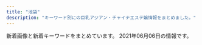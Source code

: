 ```yaml
---
title: "池袋"
description: "キーワード別にの巨乳アジアン・チャイナエステ嬢情報をまとめました。"
---
```


新着画像と新着キーワードをまとめています。
2021年06月06日の情報です。

<DmmAffiliateIns />
<KeywordTable
  shops={
    [
    {
        "url": "http://awakoku.net/",
        "keywords": {
            "84": 3,
            "83": 4,
            "88": 2,
            "85": 2,
            "F": 1,
            "87": 3,
            "E": 2,
            "86": 1,
            "C": 23,
            "D": 1
        },
        "name": "\u30a2\u30ef\u56fd\u515a",
        "img_links": [
            "http://awakoku.net/girls/aya1.jpg",
            "http://awakoku.net/girls/saki1.jpg",
            "http://awakoku.net/topics/img/7-1.jpg",
            "http://awakoku.net/girls/miyuki1.jpg",
            "http://awakoku.net/girls/nagisa2.jpg",
            "http://awakoku.net/image/pickup.jpg",
            "http://awakoku.net/girls/sakura1.jpg",
            "http://awakoku.net/girls/misaki2.jpg",
            "http://awakoku.net/girls/nana11.jpg",
            "http://awakoku.net/girls/noimage.jpg",
            "http://awakoku.net/girls/misaki1.jpg",
            "http://awakoku.net/girls/nana22.jpg",
            "http://awakoku.net/girls/hana2.jpg",
            "http://awakoku.net/girls/kana1.jpg",
            "http://awakoku.net/girls/yuri2.jpg",
            "http://awakoku.net/girls/hana1.jpg",
            "http://awakoku.net/girls/yuri1.jpg",
            "http://awakoku.net/girls/nagisa1.jpg",
            "http://awakoku.net/girls/ami1.jpg",
            "http://awakoku.net/girls/kana2.jpg",
            "http://awakoku.net/girls/mina2.jpg",
            "http://awakoku.net/girls/miyuki2.jpg",
            "http://manpuku-web2.sakura.ne.jp/awakoku/image/header.jpg",
            "http://awakoku.net/girls/mina1.jpg",
            "http://awakoku.net/girls/yumi.jpg"
        ],
        "station": "JR\u6c60\u888b\u99c5\u897f\u53e3"
    },
    {
        "url": "http://mangetsudou.tyo.cm/",
        "name": "\u6e80\u6708\u5802",
        "station": "JR\u6c60\u888b\u99c5\u897f\u53e3",
        "keywords": {},
        "img_links": []
    },
    {
        "station": "JR\u6c60\u888b\u99c5\u6771\u53e3",
        "name": "\u6c34\u6728\u82b1",
        "url": "http://hanamizuki.jpn.cm/",
        "keywords": {
            "90": 1,
            "95": 1,
            "E": 1,
            "88": 1,
            "H": 2
        },
        "img_links": [
            "http://hanamizuki.jpn.cm/images/top.png",
            "http://hanamizuki.jpn.cm/images/room2.jpg",
            "http://hanamizuki.jpn.cm/images/mobile.png",
            "http://hanamizuki.jpn.cm/images/s_news.png",
            "http://hanamizuki.jpn.cm/images/s_staff.png",
            "http://hanamizuki.jpn.cm/images/room4.jpg",
            "http://hanamizuki.jpn.cm/photos/sites/43/2017/11/2017110204162215.jpg",
            "http://hanamizuki.jpn.cm/photos/sites/43/2019/12/2019122511054726.jpg",
            "http://hanamizuki.jpn.cm/images/nbj2.jpg",
            "http://hanamizuki.jpn.cm/photos/sites/43/2017/11/2017110204161468.jpg",
            "http://hanamizuki.jpn.cm/images/room1.jpg",
            "http://hanamizuki.jpn.cm/photos/sites/43/2021/02/2021020211590282.jpg",
            "http://hanamizuki.jpn.cm/images/room3.jpg",
            "http://hanamizuki.jpn.cm/photos/sites/43/2019/12/2019122511054178.jpg",
            "http://hanamizuki.jpn.cm/images/s_link.png"
        ]
    },
    {
        "url": "http://www.coco-8.jp/",
        "img_links": [
            "http://www.coco-8.jp/_src/36742655/down.png",
            "http://www.coco-8.jp/_src/36741640/1.jpg",
            "http://www.coco-8.jp/_src/36746704/g5.png",
            "http://www.coco-8.jp/_src/49632559/wechatimg336_20201102105038881.jpg",
            "http://www.coco-8.jp/_src/36746639/lineline.png",
            "http://www.coco-8.jp/_src/36746397/mei1.jpg",
            "http://www.coco-8.jp/_src/36741671/2.jpg",
            "http://www.coco-8.jp/_src/36813493/cam2.jpg",
            "http://www.coco-8.jp/_src/36746692/g3.jpg",
            "http://www.coco-8.jp/_src/36742460/3.jpg",
            "http://www.coco-8.jp/_src/36741637/3.jpg",
            "http://www.coco-8.jp/_src/49977665/wechatimg437_20201113100952153.jpg",
            "http://www.coco-8.jp/_src/36746635/iwa1.jpg",
            "http://www.coco-8.jp/_src/36746636/iwa1.jpg",
            "http://www.coco-8.jp/_src/36741674/5.jpg",
            "http://www.coco-8.jp/_src/36745880/pic2.jpg",
            "http://www.coco-8.jp/_src/36746732/road2.png",
            "http://www.coco-8.jp/_src/36741678/down.png",
            "http://www.coco-8.jp/_src/36741673/3.jpg",
            "http://www.coco-8.jp/_src/36741670/1.jpg",
            "http://www.coco-8.jp/_src/36746702/g6.jpg",
            "http://www.coco-8.jp/_src/36746714/b.png",
            "http://www.coco-8.jp/_src/36746641/risa.jpg",
            "http://www.coco-8.jp/_src/54960364/wechatimg955.jpg",
            "http://www.coco-8.jp/_src/36746642/risa.jpg",
            "http://www.coco-8.jp/_src/36741639/2.jpg",
            "http://www.coco-8.jp/_src/36742461/4.jpg",
            "http://www.coco-8.jp/_src/36746320/sayuri.jpg",
            "http://www.coco-8.jp/_src/55662797/img20210426142633666355.png",
            "http://www.coco-8.jp/_src/49977773/wechatimg437_20201113100952153.jpg",
            "http://www.coco-8.jp/_src/54960394/lineline.png",
            "http://www.coco-8.jp/_src/36746331/lineline.png",
            "http://www.coco-8.jp/_src/36746633/lineline.png",
            "http://www.coco-8.jp/_src/49977786/wechatimg336_20201102105038881.jpg",
            "http://www.coco-8.jp/_src/36820892/cam3.png",
            "http://www.coco-8.jp/_src/36742458/1.jpg",
            "http://www.coco-8.jp/_src/36746644/lineline.png",
            "http://www.coco-8.jp/_src/36813492/cam2.jpg",
            "http://www.coco-8.jp/_src/36743040/s5.jpg",
            "http://www.coco-8.jp/_src/36742630/b.png",
            "http://www.coco-8.jp/_src/36741638/4.jpg",
            "http://www.coco-8.jp/_src/36746345/maya.jpg",
            "http://www.coco-8.jp/_src/36741672/4.jpg",
            "http://www.coco-8.jp/_src/36742462/5.jpg",
            "http://www.coco-8.jp/_src/49977789/lineline.png",
            "http://www.coco-8.jp/_src/36746682/g.jpg",
            "http://www.coco-8.jp/_src/37791774/wechatimg437_20201113100952153.jpg",
            "http://www.coco-8.jp/_src/36742644/sayuri.jpg",
            "http://www.coco-8.jp/_src/36742459/2.jpg",
            "http://www.coco-8.jp/_src/37791754/smartselect_20191212-140919_wechat.jpg",
            "http://www.coco-8.jp/_src/36820891/cam3.png",
            "http://www.coco-8.jp/_src/36742714/s2.jpg",
            "http://www.coco-8.jp/_src/36746380/aki.jpg",
            "http://www.coco-8.jp/_src/49632727/wechatimg336_20201102105038881.jpg",
            "http://www.coco-8.jp/_src/36741636/5.jpg",
            "http://www.coco-8.jp/_src/36745876/pic1.jpg",
            "http://www.coco-8.jp/_src/36742642/b.png",
            "http://www.coco-8.jp/_src/36746398/mei1.jpg",
            "http://www.coco-8.jp/_src/36742780/s3.jpg",
            "http://www.coco-8.jp/_src/36746346/maya.jpg",
            "http://www.coco-8.jp/_src/37791773/wechatimg437_20201113100952153.jpg",
            "http://www.coco-8.jp/_src/36742658/s1.jpg",
            "http://www.coco-8.jp/_src/36742636/b.png",
            "http://www.coco-8.jp/_src/36746395/lineline.png",
            "http://www.coco-8.jp/_src/36712010/sayuri.jpg",
            "http://www.coco-8.jp/_src/36742640/b.png",
            "http://www.coco-8.jp/_src/49977785/wechatimg336_20201102105038881.jpg",
            "http://www.coco-8.jp/_src/37791789/lineline.png",
            "http://www.coco-8.jp/_src/36746379/aki.jpg",
            "http://www.coco-8.jp/_src/54960396/wechatimg955.jpg",
            "http://www.coco-8.jp/_src/54960397/wechatimg955.jpg",
            "http://www.coco-8.jp/_src/36742638/b.png",
            "http://www.coco-8.jp/_src/54960393/wechatimg955.jpg",
            "http://www.coco-8.jp/_src/36742791/s4.jpg",
            "http://www.coco-8.jp/_src/36746688/g2.jpg",
            "http://www.coco-8.jp/_src/36746351/lineline.png"
        ],
        "keywords": {
            "86": 2,
            "88": 1,
            "90": 1
        },
        "station": "JR\u6c60\u888b\u99c5\u897f\u53e3",
        "name": "CoCo8 \u30b3\u30b3\u30a8\u30a4\u30c8"
    },
    {
        "name": "\u73ca\u745a\u6d77\u5cb8",
        "img_links": [
            "http://www.ccgirl.work/staff/koko1.jpg",
            "http://ccgirl.work/staff/riri1.jpg",
            "http://www.ccgirl.work/img/icon/new.jpg",
            "http://ccgirl.work/staff/aya2.jpg",
            "http://ccgirl.work/img/s/s_qa.png",
            "http://ccgirl.work/staff/koko2.jpg",
            "http://ccgirl.work/staff/ai1.jpg",
            "http://ccgirl.work/img/icon/new.jpg",
            "http://www.ccgirl.work/staff/ai3.jpg",
            "http://www.ccgirl.work/img/contentsbottom.png",
            "http://ccgirl.work/staff/aya3.jpg",
            "http://www.ccgirl.work/staff/aya1.jpg",
            "http://ccgirl.work/staff/kayuri2.jpg",
            "http://ccgirl.work/staff/ai3.jpg",
            "http://ccgirl.work/staff/kayuri3.jpg",
            "http://www.ccgirl.work/img/s/s_qa.png",
            "http://ccgirl.work/staff/ai2.jpg",
            "http://ccgirl.work/staff/kayuri1.jpg",
            "http://www.ccgirl.work/staff/ai1.jpg",
            "http://www.ccgirl.work/staff/koko2.jpg",
            "http://ccgirl.work/img/bana03.jpg",
            "http://www.ccgirl.work/staff/ai2.jpg",
            "http://ccgirl.work/img/contentsbottom.png",
            "http://www.ccgirl.work/staff/kayuri1.jpg",
            "http://ccgirl.work/img/bana02.jpg",
            "http://ccgirl.work/img/interior.jpg",
            "http://ccgirl.work/staff/riri2.jpg",
            "http://ccgirl.work/staff/koko1.jpg",
            "http://ccgirl.work/staff/aya1.jpg",
            "http://www.ccgirl.work/staff/hana1.jpg",
            "http://www.ccgirl.work/img/bana02.jpg",
            "http://www.ccgirl.work/img/bana03.jpg",
            "http://www.ccgirl.work/staff/riri1.jpg",
            "http://ccgirl.work/staff/hana1.jpg"
        ],
        "station": "JR\u6c60\u888b\u99c5\u6771\u53e3",
        "url": "http://ccgirl.work/",
        "keywords": {
            "C": 63,
            "86": 30,
            "84": 48,
            "D": 26,
            "85": 15
        }
    },
    {
        "keywords": {
            "88": 2,
            "C": 10,
            "87": 8,
            "84": 1,
            "D": 7,
            "86": 7
        },
        "station": "JR\u6c60\u888b\u99c5\u6771\u53e3",
        "name": "\u6e80\u8db3\u5802",
        "url": "http://es-manzokudou.com/",
        "img_links": [
            "http://es-manzokudou.com/images/info_02.png",
            "http://es-manzokudou.com/uploads/c7f77c3ead6ef13dab668a39ed78609c.jpg",
            "http://es-manzokudou.com/uploads/848e0db3804d1d3c823537204d67f5aa.jpg",
            "http://es-manzokudou.com/images/info_04.png",
            "http://es-manzokudou.com/uploads/6eeb47bf176bb33d310cc4b85e6877cd.jpg",
            "http://es-manzokudou.com/uploads/275d5f397baa63db8424c86d5d6237cf.jpg",
            "http://es-manzokudou.com/images/index_24.jpg",
            "http://es-manzokudou.com/uploads/9f77b9b12f9cf11fcb013974ba368064.jpg",
            "http://es-manzokudou.com/images/index_29.jpg",
            "http://es-manzokudou.com/uploads/7284e4ffc051cbb8c074a8c30390ce68.jpg",
            "http://es-manzokudou.com/images/info_09.png",
            "http://es-manzokudou.com/images/index_06.jpg",
            "http://es-manzokudou.com/images/index_02.jpg",
            "http://es-manzokudou.com/images/index_28.jpg",
            "http://es-manzokudou.com/uploads/209ba11412c2c128b5dfbdb8cfef6faa.jpg",
            "http://es-manzokudou.com/uploads/13ab049cc45dea80b43d33b6b7108f00.jpg",
            "http://es-manzokudou.com/uploads/36735dc9d436a790f344c57635a3a44f.jpg",
            "http://es-manzokudou.com/uploads/da9811a4171f2ec42d7c9a8567e79d8c.jpg",
            "http://es-manzokudou.com/uploads/b3126b220ec550d17cf3d4ceaa0d5f91.jpg",
            "http://es-manzokudou.com/uploads/200f500725d3f15233d981ad9b5e6b9a.jpg",
            "http://es-manzokudou.com/uploads/0d826c16062de1388c242e2f77eb7cd6.jpg",
            "http://es-manzokudou.com/uploads/7b043aa15c9a9920550a2b92ec6be546.jpg",
            "http://es-manzokudou.com/uploads/0b1795e88117182a477ab05f88143541.jpg",
            "http://es-manzokudou.com/uploads/1e5aff376576a255098bc7597386a028.jpg",
            "http://es-manzokudou.com/images/index_23.jpg",
            "http://es-manzokudou.com/uploads/88aa8f906b0332cb40ad4429c8e7b758.jpg",
            "http://es-manzokudou.com/uploads/59a8a61377564fb64b48427e84e4243f.jpg",
            "http://es-manzokudou.com/uploads/d71f74498ca17396d022ba9a4df966f3.jpg",
            "http://es-manzokudou.com/images/girls_09.jpg",
            "http://es-manzokudou.com/uploads/4638ddb6f986a671b148647ba616100a.jpg",
            "http://es-manzokudou.com/images/index_01.jpg",
            "http://es-manzokudou.com/images/index_17.jpg",
            "http://es-manzokudou.com/images/link_09.jpg",
            "http://es-manzokudou.com/images/service_09.jpg",
            "http://es-manzokudou.com/images/info_01.png",
            "http://es-manzokudou.com/images/index_08.jpg",
            "http://es-manzokudou.com/uploads/8a1fb58d0b110680c2356994ca8efb25.jpg",
            "http://es-manzokudou.com/images/index_07.jpg",
            "http://es-manzokudou.com/uploads/b7f36d45469210b381ecb79a0e05a347.jpg",
            "http://es-manzokudou.com/uploads/c92c85411d427aeda4e82379f413bfc5.jpg",
            "http://es-manzokudou.com/uploads/ce9c20b274548d8d7fc88ffba3feb6b8.jpg",
            "http://es-manzokudou.com/images/service_10.jpg",
            "http://es-manzokudou.com/images/info_07.png",
            "http://es-manzokudou.com/images/index_05.jpg",
            "http://es-manzokudou.com/uploads/d0fdd8f6b16eaf7d5013c7d285fed2e3.jpg",
            "http://es-manzokudou.com/images/index_19.jpg",
            "http://es-manzokudou.com/uploads/efbc511fca65f9baeae51ee52426cc0e.jpg",
            "http://es-manzokudou.com/images/info_05.png",
            "http://es-manzokudou.com/images/interior_09.jpg",
            "http://es-manzokudou.com/images/index_03.jpg",
            "http://es-manzokudou.com/uploads/d89fe15ae91cbe6757df76651ba2bafb.jpg",
            "http://es-manzokudou.com/images/index_22.jpg",
            "http://es-manzokudou.com/uploads/de54f16df04e0df8ae07ab990b8c9fd2.jpg",
            "http://es-manzokudou.com/uploads/4a9bc6863322924a09070162269c7415.jpg",
            "http://es-manzokudou.com/images/index_31.jpg",
            "http://es-manzokudou.com/uploads/dedff2c11ab7aaa841a9cf2747a8406c.jpg",
            "http://es-manzokudou.com/images/index_09.jpg",
            "http://es-manzokudou.com/uploads/356177edff3d3b7efc4a77022debc8aa.jpg",
            "http://es-manzokudou.com/uploads/e29aa67ee54566513e4e34114bfdc7b9.jpg",
            "http://es-manzokudou.com/uploads/33e3f16ac4ad0cce4991bcbf73f4ed57.jpg",
            "http://es-manzokudou.com/images/index_15.jpg",
            "http://es-manzokudou.com/images/index_13.jpg",
            "http://es-manzokudou.com/images/index_30.jpg",
            "http://es-manzokudou.com/uploads/6d01aeb80d9d599f91829439c8d1cce9.jpg",
            "http://es-manzokudou.com/images/index_21.jpg",
            "http://es-manzokudou.com/images/index_16.jpg",
            "http://es-manzokudou.com/images/index_04.jpg",
            "http://es-manzokudou.com/uploads/62c2e989f1be95fc8e01be85b464d514.jpg",
            "http://es-manzokudou.com/uploads/8ec0af3b4889c07ab76ccbed51b2b813.jpg",
            "http://es-manzokudou.com/images/index_11.jpg",
            "http://es-manzokudou.com/images/index_27.jpg",
            "http://es-manzokudou.com/uploads/0796672f7c59948334658998a3c55cdb.jpg",
            "http://es-manzokudou.com/images/index_14.jpg",
            "http://es-manzokudou.com/uploads/40fc21d31595f51aaf89793b1f68617b.jpg",
            "http://es-manzokudou.com/images/girls_11.jpg",
            "http://es-manzokudou.com/uploads/e0558d7d118d3983ed620237423a6a17.jpg",
            "http://es-manzokudou.com/uploads/801bf12e5eb5d7775a0d06c4314059a8.jpg",
            "http://es-manzokudou.com/images/interior_10.jpg",
            "http://www.cmfm2.jp/images/over_thumb_l.png",
            "http://es-manzokudou.com/uploads/f66d763bd48ac5f51969e4311ac7af5c.jpg"
        ]
    },
    {
        "station": "JR\u6c60\u888b\u99c5\u897f\u53e3",
        "name": "\u5fc3\u30d1\u30e9\u30c0\u30a4\u30b9",
        "url": "http://new-paradise.net/",
        "img_links": [
            "http://new-paradise.net/images/misaki02.jpg",
            "http://new-paradise.net/images/a5.jpg",
            "http://new-paradise.net/images/mobile.png",
            "http://new-paradise.net/images/kanna02.jpg",
            "http://new-paradise.net/images/kiki02.jpg",
            "http://new-paradise.net/images/zi_staff.png",
            "http://new-paradise.net/images/a1.jpg",
            "http://new-paradise.net/images/misaki01.jpg",
            "http://new-paradise.net/images/a6.jpg",
            "http://new-paradise.net/images/kiki.jpg",
            "http://new-paradise.net/images/flash1.jpg",
            "http://new-paradise.net/images/a7.jpg",
            "http://new-paradise.net/images/g0.jpg",
            "http://new-paradise.net/images/r3.jpg",
            "http://new-paradise.net/images/honoka.jpg",
            "http://new-paradise.net/images/noa.jpg",
            "http://new-paradise.net/images/a2.jpg",
            "http://new-paradise.net/images/a4.jpg",
            "http://new-paradise.net/images/itigo.jpg",
            "http://new-paradise.net/images/a3.jpg",
            "http://new-paradise.net/images/up.png",
            "http://new-paradise.net/images/info.jpg",
            "http://new-paradise.net/images/down.png"
        ],
        "keywords": {}
    },
    {
        "keywords": {
            "86": 22,
            "88": 3,
            "E": 6,
            "C": 20,
            "D": 12,
            "87": 6
        },
        "name": "\u3086\u3089\u308a",
        "station": "JR\u6c60\u888b\u99c5\u897f\u53e3(\u5317)",
        "img_links": [
            "http://www.yurari-massage.work/img/mobile.png",
            "http://www.yurari-massage.work/img/m10.jpg",
            "http://www.yurari-massage.work/img/st27.jpg",
            "http://www.yurari-massage.work/img/m1.jpg",
            "http://www.yurari-massage.work/img/st027.jpg",
            "http://www.yurari-massage.work/img/st021.jpg",
            "http://www.yurari-massage.work/img/m20.jpg",
            "http://www.yurari-massage.work/img/sta21.jpg",
            "http://www.yurari-massage.work/img/m6.jpg",
            "http://www.yurari-massage.work/img/m50.jpg",
            "http://www.yurari-massage.work/img/sta30.jpg",
            "http://www.yurari-massage.work/img/st026.jpg",
            "http://www.yurari-massage.work/img/st29.jpg",
            "http://www.yurari-massage.work/img/st022.jpg",
            "http://www.yurari-massage.work/img/sta32.jpg",
            "http://www.yurari-massage.work/img/m30.jpg",
            "http://www.yurari-massage.work/img/m5.jpg",
            "http://www.yurari-massage.work/img/head.jpg",
            "http://www.yurari-massage.work/img/sta27.jpg",
            "http://www.yurari-massage.work/img/st031.jpg",
            "http://www.yurari-massage.work/img/st30.jpg",
            "http://www.yurari-massage.work/img/sta25.jpg",
            "http://www.yurari-massage.work/img/st26.jpg",
            "http://www.yurari-massage.work/img/st22.jpg",
            "http://www.yurari-massage.work/img/botton3.jpg",
            "http://www.yurari-massage.work/img/st032.jpg",
            "http://www.yurari-massage.work/img/m3.jpg",
            "http://www.yurari-massage.work/img/sta22.jpg",
            "http://www.yurari-massage.work/img/sta29.jpg",
            "http://www.yurari-massage.work/img/m4.jpg",
            "http://www.yurari-massage.work/img/m60.jpg",
            "http://www.yurari-massage.work/img/m40.jpg",
            "http://www.yurari-massage.work/img/st21.jpg",
            "http://www.yurari-massage.work/img/st7.jpg",
            "http://www.yurari-massage.work/img/st32.jpg",
            "http://www.yurari-massage.work/img/st25.jpg",
            "http://www.yurari-massage.work/img/st030.jpg",
            "http://www.yurari-massage.work/img/campian.jpg",
            "http://www.yurari-massage.work/img/st4.jpg",
            "http://www.yurari-massage.work/img/sta7.jpg",
            "http://www.yurari-massage.work/img/sta26.jpg",
            "http://www.yurari-massage.work/img/st07.jpg",
            "http://www.yurari-massage.work/img/st31.jpg",
            "http://www.yurari-massage.work/img/m2.jpg",
            "http://www.yurari-massage.work/img/credit.jpg",
            "http://www.yurari-massage.work/img/sta31.jpg"
        ],
        "url": "http://www.yurari-massage.work/"
    },
    {
        "img_links": [
            "https://www.relax-es.net/w160-p400/img/uploadfile/imgpc01601603008.jpg",
            "https://www.relax-es.net/img/shop.jpg",
            "https://www.relax-es.net/w200-p300/img/uploadfile/imgpc01601942142.jpg",
            "https://www.relax-es.net/w90-p90/img/uploadfile/imgpc01608535783.jpg",
            "https://www.relax-es.net/img/uploadfile/imgpc01601602188.jpg",
            "https://www.relax-es.net/img/uploadfile/imgpc01601602761.jpg",
            "https://www.relax-es.net/w300-p200/img/uploadfile/imgpc01601942105.jpg",
            "https://www.relax-es.net/img/uploadfile/imgpc01608535783.jpg",
            "https://www.relax-es.net/img/uploadfile/imgpc01608535915.jpg",
            "https://www.relax-es.net/w200-p300/img/uploadfile/imgpc01608535716.jpg",
            "https://www.relax-es.net/w90-p90/img/uploadfile/imgpc01601603008.jpg",
            "https://www.relax-es.net/img/uploadfile/imgpc01608535826.jpg",
            "https://www.relax-es.net/w90-p90/img/uploadfile/imgpc01608535826.jpg",
            "https://www.relax-es.net/img/bana05.jpg",
            "https://www.relax-es.net/w160-p400/img/uploadfile/imgpc01601601781.jpg",
            "https://www.relax-es.net/img/num2.png",
            "https://www.relax-es.net/w160-p400/img/uploadfile/imgpc01608535716.jpg",
            "https://www.relax-es.net/w160-p400/img/uploadfile/imgpc01601602676.jpg",
            "https://www.relax-es.net/img/uploadfile/imgpc01601602676.jpg",
            "https://www.relax-es.net/w200-p300/img/uploadfile/imgpc01601602188.jpg",
            "https://www.relax-es.net/img/uploadfile/imgpc01601602970.jpg",
            "https://www.relax-es.net/img/bana01.jpg",
            "https://www.relax-es.net/w200-p300/img/uploadfile/imgpc01601602890.jpg",
            "https://www.relax-es.net/w160-p400/img/uploadfile/imgpc01601602890.jpg",
            "https://www.relax-es.net/w160-p400/img/uploadfile/imgpc01601942165.jpg",
            "https://www.relax-es.net/w90-p90/img/uploadfile/imgpc01608535716.jpg",
            "https://www.relax-es.net/img/uploadfile/imgpc01601602403.jpg",
            "https://www.relax-es.net/w200-p300/img/uploadfile/imgpc01601942105.jpg",
            "https://www.relax-es.net/img/kantan.jpg",
            "https://www.relax-es.net/w160-p400/img/uploadfile/imgpc01608535915.jpg",
            "https://www.relax-es.net/img/uploadfile/imgpc01601602016.jpg",
            "https://www.relax-es.net/img/uploadfile/imgpc01601603008.jpg",
            "https://www.relax-es.net/w160-p400/img/uploadfile/imgpc01601942105.jpg",
            "https://www.relax-es.net/w160-p400/img/uploadfile/imgpc01601602016.jpg",
            "https://www.relax-es.net/img/uploadfile/imgpc01601942142.jpg",
            "https://www.relax-es.net/img/uploadfile/imgpc01601942165.jpg",
            "https://www.relax-es.net/w160-p400/img/uploadfile/imgpc01601602761.jpg",
            "https://www.relax-es.net/img/bana07.jpg",
            "https://www.relax-es.net/img/icon/new.png",
            "https://www.relax-es.net/img/uploadfile/imgpc01608535716.jpg",
            "https://www.relax-es.net/img/bana10.jpg",
            "https://www.relax-es.net/img/uploadfile/imgpc01601602890.jpg",
            "https://www.relax-es.net/img/bana04.jpg",
            "https://www.relax-es.net/img/uploadfile/imgpc01601601781.jpg",
            "https://www.relax-es.net/img/area.jpg",
            "https://www.relax-es.net/w160-p400/img/uploadfile/imgpc01608535783.jpg",
            "https://www.relax-es.net/img/num5.png",
            "https://www.relax-es.net/img/uploadfile/imgpc01601942105.jpg",
            "https://www.relax-es.net/img/num3.png",
            "https://www.relax-es.net/img/uploadfile/imgpc01601602326.jpg",
            "https://www.relax-es.net/img/uploadfile/imgpc01601942092.jpg",
            "https://www.relax-es.net/img/uploadfile/1601603998.png",
            "https://www.relax-es.net/img/uploadfile/imgpc01601602269.jpg",
            "https://www.relax-es.net/img/companioncoment.png",
            "https://www.relax-es.net/img/uploadfile/img_1601600707.jpg",
            "https://www.relax-es.net/img/uploadfile/imgpc01601601975.jpg",
            "https://www.relax-es.net/w160-p400/img/uploadfile/imgpc01601602403.jpg",
            "https://www.relax-es.net/img/bana03.jpg",
            "https://www.relax-es.net/img/num1.png",
            "https://www.relax-es.net/w160-p400/img/uploadfile/imgpc01601601975.jpg",
            "https://www.relax-es.net/w160-p400/img/uploadfile/imgpc01601942142.jpg",
            "https://www.relax-es.net/w200-p300/img/uploadfile/imgpc01608535783.jpg",
            "https://www.relax-es.net/img/syscard.png",
            "https://www.relax-es.net/w160-p400/img/uploadfile/imgpc01601602970.jpg",
            "https://www.relax-es.net/w160-p400/img/uploadfile/imgpc01601602326.jpg",
            "https://www.relax-es.net/w90-p90/img/uploadfile/imgpc01601602970.jpg",
            "https://www.relax-es.net/w160-p400/img/uploadfile/imgpc01601602188.jpg",
            "https://www.relax-es.net/img/uploadfile/imgpc01601602443.jpg",
            "https://www.relax-es.net/w160-p400/img/uploadfile/imgpc01601602269.jpg",
            "https://www.relax-es.net/w160-p400/img/uploadfile/imgpc01601942092.jpg",
            "https://www.relax-es.net/w160-p400/img/uploadfile/imgpc01601602443.jpg",
            "https://www.relax-es.net/w230-p230/img/uploadfile/img_1601600792.jpg",
            "https://www.relax-es.net/w160-p400/img/uploadfile/imgpc01601942123.jpg",
            "https://www.relax-es.net/img/num4.png",
            "https://www.relax-es.net/img/uploadfile/img_1601600792.jpg",
            "https://www.relax-es.net/w90-p90/img/uploadfile/imgpc01601602890.jpg",
            "https://www.relax-es.net/img/uploadfile/imgpc01601942123.jpg",
            "https://www.relax-es.net/w160-p400/img/uploadfile/imgpc01608535826.jpg",
            "https://www.relax-es.net/img/bana02.jpg"
        ],
        "keywords": {
            "E": 68,
            "D": 51,
            "C": 32,
            "87": 24,
            "90": 15,
            "88": 67,
            "89": 51,
            "F": 37
        },
        "station": "JR\u6c60\u888b\u99c5\u897f\u53e3(\u5317)",
        "url": "https://www.relax-es.net/",
        "name": "New RELAX TIME"
    },
    {
        "name": "For You",
        "url": "http://foryou-est.tokyo/",
        "img_links": [
            "http://foryou-est.tokyo/images/down.png",
            "http://foryou-est.tokyo/images/zi_staff.png",
            "http://foryou-est.tokyo/images/xin.jpg",
            "http://foryou-est.tokyo/images/flash1.jpg",
            "http://foryou-est.tokyo/images/emi.jpg",
            "http://foryou-est.tokyo/images/yuri.jpg",
            "http://foryou-est.tokyo/images/sp01.jpg",
            "http://foryou-est.tokyo/images/mobile.png",
            "http://foryou-est.tokyo/images/sp02.jpg",
            "http://foryou-est.tokyo/images/sp03.jpg",
            "http://foryou-est.tokyo/images/up.png",
            "http://foryou-est.tokyo/images/ai.jpg",
            "http://foryou-est.tokyo/images/riri.jpg",
            "http://foryou-est.tokyo/images/kina.jpg",
            "http://foryou-est.tokyo/images/yuki.jpg"
        ],
        "station": "JR\u6c60\u888b\u99c5\u897f\u53e3",
        "keywords": {}
    },
    {
        "station": "JR\u6c60\u888b\u99c5\u897f\u53e3",
        "keywords": {
            "\u30bb\u30af\u30b7\u30fc": 1
        },
        "img_links": [
            "http://tsukinokoi.com/img/staff/148586605226742500.jpg",
            "http://tsukinokoi.com/img/staff/152008703796356600.jpg",
            "http://tsukinokoi.com/img/staff/155204782386136400.jpg",
            "http://tsukinokoi.com/img/staff/155818741107218300.jpg",
            "http://tsukinokoi.com/images/bar_gallery.png",
            "http://tsukinokoi.com/images/bar_staff.png",
            "http://tsukinokoi.com/img/staff/153079932824200700.jpg",
            "http://tsukinokoi.com/img/staff/148586605222864500.jpg",
            "http://tsukinokoi.com/img/staff/144652745411466600.jpg",
            "http://tsukinokoi.com/img/staff/154673852166026500.jpg",
            "http://tsukinokoi.com/img/staff/151584629124140300.jpg",
            "http://tsukinokoi.com/img/staff/148073918839938900.jpg",
            "http://tsukinokoi.com/images/event/2020/m06.png",
            "http://tsukinokoi.com/img/staff/148256052554824000.jpg",
            "http://tsukinokoi.com/images/QRcode.png",
            "http://tsukinokoi.com/img/staff/155611310658540500.jpg",
            "http://tsukinokoi.com/images/pickupGirl2014.png",
            "http://tsukinokoi.com/images/news1.png",
            "http://tsukinokoi.com/images/bar_top.png",
            "http://tsukinokoi.com/images/news3.png",
            "http://tsukinokoi.com/img/staff/160622584020640000.jpg",
            "http://tsukinokoi.com/img/staff/142919725579809100.png"
        ],
        "name": "\u6708\u306e\u604b",
        "url": "http://tsukinokoi.com/"
    },
    {
        "name": "\u604b",
        "station": "JR\u6c60\u888b\u99c5\u897f\u53e3",
        "img_links": [
            "http://koi.este.work/mens-esthe.png",
            "http://koi.este.work/tennai.png",
            "http://koi.este.work/t3.jpg",
            "http://koi.este.work/top.jpg",
            "http://koi.este.work/up_5_3_0.jpg",
            "http://koi.este.work/tennai3.jpg",
            "http://koi.este.work/tennai4.jpg",
            "http://koi.este.work/tennai2.jpg",
            "http://koi.este.work/2/uploadimg/1577672563.jpg",
            "http://koi.este.work/2/uploadimg/1579481243.jpg",
            "http://koi.este.work/b_news.png",
            "http://koi.este.work/b_girl.png",
            "http://momipara.jp/img/link/momi88.jpg",
            "http://koi.este.work/2/uploadimg/1565558725.jpg",
            "http://koi.este.work/2/uploadimg/1601879728.jpg",
            "http://koi.este.work/t1.jpg"
        ],
        "url": "http://koi.este.work/",
        "keywords": {
            "86": 6,
            "83": 18,
            "C": 12,
            "85": 6,
            "D": 18
        }
    },
    {
        "keywords": {},
        "url": "http://iris.iest.info/",
        "img_links": [],
        "name": "\u30b9\u30de\u30a4\u30eb",
        "station": "JR\u6c60\u888b\u99c5\u6771\u53e3"
    },
    {
        "keywords": {},
        "url": "http://es-hana.work/",
        "name": "\u82b1\u6c34\u6728",
        "station": "JR\u6c60\u888b\u99c5\u897f\u53e3(\u5317)",
        "img_links": [
            "http://es-hana.work/images/int.jpg",
            "http://es-hana.work/img/nana1.jpg",
            "http://es-hana.work/staff/rina.jpg",
            "http://es-hana.work/img/aya1.jpg",
            "http://es-hana.work/images/sys2.jpg",
            "http://es-hana.work/images/ac1.jpg",
            "http://es-hana.work/images/1.jpg",
            "http://es-hana.work/staff/miki.jpg",
            "http://es-hana.work/images/tg.jpg",
            "http://es-hana.work/images/line.jpg",
            "http://es-hana.work/img/yui1.jpg",
            "http://es-hana.work/img/nami1.jpg",
            "http://es-hana.work/img/ai1.jpg",
            "http://es-hana.work/img/miki1.jpg",
            "http://es-hana.work/images/8.jpg",
            "http://es-hana.work/images/2.jpg",
            "http://es-hana.work/staff/nami.jpg",
            "http://es-hana.work/images/9.jpg",
            "http://es-hana.work/staff/haruka.jpg",
            "http://es-hana.work/images/ac2.jpg",
            "http://es-hana.work/images/5.jpg",
            "http://es-hana.work/images/head.jpg",
            "http://es-hana.work/staff/yui.jpg",
            "http://es-hana.work/images/interior_t.jpg",
            "http://es-hana.work/staff/yuna.jpg",
            "http://es-hana.work/images/sys1.jpg",
            "http://es-hana.work/images/7.jpg",
            "http://es-hana.work/img/haruka1.jpg",
            "http://es-hana.work/images/3.jpg",
            "http://es-hana.work/staff/ai.jpg",
            "http://es-hana.work/staff/aya.jpg",
            "http://es-hana.work/images/staff_t.jpg",
            "http://es-hana.work/img/rina1.jpg",
            "http://es-hana.work/images/news.jpg",
            "http://es-hana.work/images/6.jpg",
            "http://es-hana.work/staff/nana.jpg"
        ]
    },
    {
        "keywords": {
            "C": 8
        },
        "name": "MONA\u30fbLIZA \u30e2\u30ca\u30fb\u30ea\u30b6",
        "img_links": [
            "http://monaliza.xyz/images/mobile.jpg",
            "http://monaliza.xyz/images/r03.jpg",
            "http://monaliza.xyz/images/g6.jpg",
            "http://monaliza.xyz/images/r02.jpg",
            "http://monaliza.xyz/images/gallery_image01b.jpg",
            "http://monaliza.xyz/images/aoyi.jpg",
            "http://monaliza.xyz/images/top.jpg",
            "http://monaliza.xyz/images/index_c3.jpg",
            "http://monaliza.xyz/images/g4.jpg",
            "http://monaliza.xyz/images/r04.jpg",
            "http://monaliza.xyz/images/index_c1.jpg",
            "http://monaliza.xyz/images/yuki.jpg",
            "http://monaliza.xyz/images/index_c2.jpg",
            "http://monaliza.xyz/images/g7.jpg",
            "http://monaliza.xyz/images/r01.jpg"
        ],
        "station": "JR\u6c60\u888b\u99c5\u897f\u53e3",
        "url": "http://monaliza.xyz/"
    },
    {
        "keywords": {},
        "url": "http://primore.jpest.net/",
        "name": "Primore \uff5e\u30d7\u30ea\u30e2\u30a2\uff5e",
        "station": "JR\u6c60\u888b\u99c5\u6771\u53e3",
        "img_links": [
            "http://primore.jpest.net/uploads//sites/9/2021/04/3.jpg",
            "http://primore.jpest.net/uploads//sites/9/2020/06/r4.jpg",
            "http://primore.jpest.net/uploads//sites/9/2020/06/s4.jpg",
            "http://primore.jpest.net/uploads//sites/9/2020/06/01.jpg",
            "http://primore.jpest.net/uploads//sites/9/2021/04/2.jpg",
            "http://primore.jpest.net/uploads//sites/9/2020/06/r2.jpg",
            "http://primore.jpest.net/uploads//sites/9/2020/06/s3.jpg",
            "http://primore.jpest.net/uploads//sites/9/2020/06/top1-3.png",
            "http://primore.jpest.net/uploads//sites/9/2020/06/4.jpg",
            "http://primore.jpest.net/uploads//sites/9/2020/06/02.jpg",
            "http://primore.jpest.net/uploads//sites/9/2020/06/aroma1.jpg",
            "http://primore.jpest.net/uploads//sites/9/2020/06/r5.jpg",
            "http://primore.jpest.net/uploads//sites/9/2020/06/r1.jpg",
            "http://primore.jpest.net/uploads//sites/9/2020/06/top-2.png",
            "http://primore.jpest.net/uploads//sites/9/2020/06/s2.jpg",
            "http://primore.jpest.net/uploads//sites/9/2020/06/aroma2.jpg",
            "http://primore.jpest.net/uploads//sites/9/2021/04/1.jpg",
            "http://primore.jpest.net/uploads//sites/9/2020/06/r3.jpg",
            "http://primore.jpest.net/uploads//sites/9/2020/06/s1.jpg"
        ]
    },
    {
        "keywords": {
            "93": 2,
            "86": 3,
            "85": 10,
            "82": 2,
            "C": 21,
            "87": 1,
            "D": 4,
            "89": 3,
            "88": 1,
            "E": 2
        },
        "url": "http://www.i-rlx.info/",
        "name": "\u30b7\u30e3\u30fc\u30ed\u30c3\u30c8\u59eb",
        "station": "JR\u6c60\u888b\u99c5\u897f\u53e3(\u5317)",
        "img_links": [
            "http://www.i-rlx.info/images/upload/95e8548329763630.jpg",
            "http://www.i-rlx.info/images/index_31.jpg",
            "http://www.i-rlx.info/images/upload/de66c0c17276977c.jpg",
            "http://www.i-rlx.info/images/upload/3a57edcf235cfd8e.jpg",
            "http://www.i-rlx.info/images/index_24.jpg",
            "http://www.i-rlx.info/images/info_16.jpg",
            "http://www.i-rlx.info/images/index_20.jpg",
            "http://www.i-rlx.info/girl/01.jpg",
            "http://www.i-rlx.info/images/upload/bb8a47bc98c64e87.jpg",
            "http://www.i-rlx.info/images/upload/19b76df66faf0b12.jpg",
            "http://www.i-rlx.info/i/room/r04.jpg",
            "http://www.i-rlx.info/girl/018.jpg",
            "http://www.i-rlx.info/images/index_02.jpg",
            "http://www.i-rlx.info/images/upload/c3c01fea3cdcaa08.jpg",
            "http://www.i-rlx.info/images/index_23.jpg",
            "http://www.i-rlx.info/girl/02.jpg",
            "http://www.i-rlx.info/images/upload/thumb/c3c01fea3cdcaa08.jpg",
            "http://www.i-rlx.info/images/upload/thumb/ac8e7ec3ac179feb.jpg",
            "http://www.i-rlx.info/girl/06.jpg",
            "http://www.i-rlx.info/images/index_26.jpg",
            "http://www.i-rlx.info/images/index_36.jpg",
            "http://www.i-rlx.info/i/girl/03.jpg",
            "http://www.i-rlx.info/images/upload/thumb/4d0e657eefdddf42.jpg",
            "http://www.i-rlx.info/images/upload/ac8e7ec3ac179feb.jpg",
            "http://www.i-rlx.info/images/index_18.jpg",
            "http://www.i-rlx.info/images/upload/thumb/bb2bfea87a6127cc.jpg",
            "http://www.i-rlx.info/images/upload/549fe7e03db1e8fc.jpg",
            "http://www.i-rlx.info/images/index_03.jpg",
            "http://www.i-rlx.info/images/upload/b0bbe23232bed8aa.jpg",
            "http://www.i-rlx.info/images/upload/thumb/9e42414005a99f48.jpg",
            "http://www.i-rlx.info/images/upload/thumb/3a57edcf235cfd8e.jpg",
            "http://www.i-rlx.info/images/rec_16.jpg",
            "http://www.i-rlx.info/images/upload/thumb/d9467bde93e01a59.jpg",
            "http://www.i-rlx.info/i/girl/05.jpg",
            "http://www.i-rlx.info/i/girl/04.jpg",
            "http://www.i-rlx.info/images/upload/thumb/95e8548329763630.jpg",
            "http://www.i-rlx.info/images/index_17.jpg",
            "http://www.i-rlx.info/images/upload/f63122b7652c8d07.jpg",
            "http://www.i-rlx.info/girl/08.jpg",
            "http://www.i-rlx.info/images/index_29.jpg",
            "http://www.i-rlx.info/images/upload/thumb/de66c0c17276977c.jpg",
            "http://www.i-rlx.info/i/girl/01.jpg",
            "http://www.i-rlx.info/images/upload/4d0e657eefdddf42.jpg",
            "http://www.i-rlx.info/images/upload/thumb/c9993cc2167b7dc9.jpg",
            "http://www.i-rlx.info/i/room/r01.jpg",
            "http://www.i-rlx.info/images/index_37.jpg",
            "http://www.i-rlx.info/images/upload/7d800b2f3fde617b.jpg",
            "http://www.i-rlx.info/images/index_39.jpg",
            "http://www.i-rlx.info/images/sub_18.jpg",
            "http://www.i-rlx.info/images/upload/22c78aefa047b678.jpg",
            "http://www.i-rlx.info/images/index_06.jpg",
            "http://www.i-rlx.info/images/index_30.jpg",
            "http://www.i-rlx.info/images/upload/thumb/eeb5d9caa554018e.jpg",
            "http://www.i-rlx.info/i/girl/02.jpg",
            "http://www.i-rlx.info/images/upload/eeb5d9caa554018e.jpg",
            "http://www.i-rlx.info/images/upload/thumb/5f15caf7f272770f.jpg",
            "http://www.i-rlx.info/images/upload/bc0752fe4e53b8c6.jpg",
            "http://www.i-rlx.info/images/upload/thumb/888936484d714117.jpg",
            "http://www.i-rlx.info/images/upload/thumb/22c78aefa047b678.jpg",
            "http://www.i-rlx.info/images/staff_16.jpg",
            "http://www.i-rlx.info/images/03.jpg",
            "http://www.i-rlx.info/images/upload/c9993cc2167b7dc9.jpg",
            "http://www.i-rlx.info/images/upload/thumb/bc0752fe4e53b8c6.jpg",
            "http://www.i-rlx.info/images/upload/thumb/b0bbe23232bed8aa.jpg",
            "http://www.i-rlx.info/images/index_14.jpg",
            "http://www.i-rlx.info/images/index_09.jpg",
            "http://www.i-rlx.info/images/index_11.jpg",
            "http://www.i-rlx.info/images/index_28.jpg",
            "http://www.i-rlx.info/girl/017.jpg",
            "http://www.i-rlx.info/images/index_01.jpg",
            "http://www.i-rlx.info/i/room/r02.jpg",
            "http://www.i-rlx.info/images/upload/9e42414005a99f48.jpg",
            "http://www.i-rlx.info/images/upload/d9467bde93e01a59.jpg",
            "http://www.i-rlx.info/images/rec.jpg",
            "http://www.i-rlx.info/images/index_27.jpg",
            "http://www.i-rlx.info/girl/05.jpg",
            "http://www.i-rlx.info/images/index_07.jpg",
            "http://www.i-rlx.info/images/index_33.jpg",
            "http://www.i-rlx.info/images/upload/thumb/549fe7e03db1e8fc.jpg",
            "http://www.i-rlx.info/images/index_19.jpg",
            "http://www.i-rlx.info/images/info.jpg",
            "http://www.i-rlx.info/images/sub_21.jpg",
            "http://www.i-rlx.info/images/index_35_01.jpg",
            "http://www.i-rlx.info/images/index_22.jpg",
            "http://www.i-rlx.info/images/index_12.jpg",
            "http://www.i-rlx.info/girl/07.jpg",
            "http://www.i-rlx.info/images/upload/thumb/dc8f1b616e622b2a.jpg",
            "http://www.i-rlx.info/images/upload/thumb/7d800b2f3fde617b.jpg",
            "http://www.i-rlx.info/images/index_10.jpg",
            "http://www.i-rlx.info/images/upload/888936484d714117.jpg",
            "http://www.i-rlx.info/images/upload/5f15caf7f272770f.jpg",
            "http://www.i-rlx.info/images/index_21.jpg",
            "http://www.i-rlx.info/images/upload/bb2bfea87a6127cc.jpg",
            "http://www.i-rlx.info/images/index_15.jpg",
            "http://www.i-rlx.info/images/upload/thumb/f63122b7652c8d07.jpg",
            "http://www.i-rlx.info/images/index_04.jpg",
            "http://www.i-rlx.info/images/index_08.jpg",
            "http://www.i-rlx.info/images/upload/dc8f1b616e622b2a.jpg",
            "http://www.i-rlx.info/images/index_13.jpg",
            "http://www.i-rlx.info/girl/04.jpg",
            "http://www.i-rlx.info/images/index_34.jpg",
            "http://www.i-rlx.info/images/upload/thumb/bb8a47bc98c64e87.jpg",
            "http://www.i-rlx.info/i/room/r03.jpg",
            "http://www.i-rlx.info/images/upload/thumb/19b76df66faf0b12.jpg"
        ]
    },
    {
        "keywords": {
            "86": 5,
            "85": 13,
            "88": 5,
            "E": 1,
            "83": 3,
            "D": 15,
            "C": 47,
            "87": 4
        },
        "name": "AromaAngels\uff5e\u6c60\u888b\u30a2\u30ed\u30de\u30a8\u30f3\u30b8\u30a7\u30eb\u30ba\uff5e",
        "url": "https://www.aroma-angels.net/",
        "station": "JR\u6c60\u888b\u99c5\u897f\u53e3",
        "img_links": [
            "https://www.aroma-angels.net/images/ml_11_1_268.jpg",
            "https://www.aroma-angels.net/images/ml_11_1_506.jpg",
            "https://www.aroma-angels.net/images/mc_1_1_105.jpg",
            "https://www.aroma-angels.net/images/link/link_34.jpg",
            "https://www.aroma-angels.net/images/ml_11_1_208.jpg",
            "https://menlog.net/link/menlog20040.jpg",
            "https://www.aroma-angels.net/images/ml_11_1_241.jpg",
            "https://www.aroma-angels.net/images/up_5_11_0.jpeg",
            "https://www.aroma-angels.net/images/up_5_6_0.jpg",
            "https://www.aroma-angels.net/images/up_5_23_0.jpg",
            "https://www.aroma-angels.net/images/up_5_25_0.jpg",
            "https://www.aroma-angels.net/images/up_5_18_0.jpg",
            "https://www.aroma-angels.net/images/mc_1_1_2202.jpg",
            "https://www.aroma-angels.net/images/mc_1_1_882.jpg",
            "https://estama.jp/assets_new/default/pc/img/page/link/estama_200_40.png",
            "https://www.aroma-angels.net/images/ml_11_1_144.jpg",
            "https://www.aroma-angels.net/images/link/link_19.jpg",
            "https://www.aroma-angels.net/images/up_5_5_0.jpg",
            "https://www.aroma-angels.net/images/mc_1_1_1285.jpg",
            "https://www.aroma-angels.net/images/up_5_10_0.jpg",
            "https://www.aroma-angels.net/images/mc_1_1_446.jpg",
            "https://www.aroma-angels.net/images/ml_11_1_1272.jpg",
            "https://www.aroma-angels.net/images/up_5_12_0.jpg",
            "https://www.aroma-angels.net/images/mt_10_1_105.jpg",
            "https://www.aroma-angels.net/images/mc_1_1_425.jpg",
            "https://www.aroma-angels.net/images/ml_11_1_882.jpg",
            "https://www.aroma-angels.net/images/up_5_22_0.jpg",
            "https://www.aroma-angels.net/images/mt_10_1_508.jpg",
            "https://www.aroma-angels.net/images/up_5_14_0.jpg",
            "https://www.aroma-angels.net/images/link/link_27.jpg",
            "https://www.aroma-angels.net/images/mc_1_1_144.jpg",
            "https://www.aroma-angels.net/images/ml_11_1_505.jpg",
            "https://www.aroma-angels.net/asset/img/spacer_gallery.png",
            "https://www.aroma-angels.net/images/mc_1_1_445.jpg",
            "https://www.aroma-angels.net/images/ml_11_1_446.jpg",
            "https://www.aroma-angels.net/images/mc_1_1_1092.jpg",
            "https://www.aroma-angels.net/images/mc_1_2_1092.jpg",
            "https://www.aroma-angels.net/images/mc_1_2_445.jpg",
            "https://www.aroma-angels.net/asset/img/spacer300x450.png",
            "https://www.aroma-angels.net/images/up_5_13_0.jpg",
            "https://www.aroma-angels.net/images/ml_11_1_240.jpg",
            "https://www.aroma-angels.net/images/mc_1_2_105.jpg",
            "https://www.aroma-angels.net/images/ml_11_1_1064.jpg",
            "https://www.aroma-angels.net/images/ml_11_1_1092.jpg",
            "https://www.aroma-angels.net/images/up_5_8_0.jpg",
            "https://www.aroma-angels.net/images/ml_11_1_314.jpg",
            "https://www.aroma-angels.net/images/up_5_15_0.jpg",
            "https://www.aroma-angels.net/images/mt_10_1_505.jpg",
            "https://www.aroma-angels.net/images/ml_11_1_1338.jpg",
            "https://www.aroma-angels.net/images/ml_11_1_425.jpg",
            "https://www.aroma-angels.net/images/ml_11_1_507.jpg",
            "https://www.aroma-angels.net/images/ml_11_1_508.jpg",
            "https://www.aroma-angels.net/images/up_5_27_0.jpg",
            "https://www.aroma-angels.net/images/up_5_19_0.jpg",
            "https://www.aroma-angels.net/images/mt_10_1_144.jpg",
            "https://www.aroma-angels.net/images/link/link_37.png",
            "https://www.aroma-angels.net/images/ml_11_1_105.jpg",
            "https://www.aroma-angels.net/images/mc_1_2_144.jpg",
            "https://www.aroma-angels.net/images/up_5_26_0.jpg",
            "https://www.aroma-angels.net/images/ml_11_1_1411.jpg",
            "https://www.aroma-angels.net/images/up_5_17_0.jpg",
            "https://www.aroma-angels.net/images/mc_1_1_505.jpg",
            "https://www.aroma-angels.net/asset/img/spacer900x360.png",
            "https://www.aroma-angels.net/images/ml_11_1_1285.jpg",
            "https://www.aroma-angels.net/asset/img/top2.jpg",
            "https://www.aroma-angels.net/images/up_5_9_0.jpg",
            "https://www.aroma-angels.net/images/mc_1_1_1698.jpeg",
            "https://www.aroma-angels.net/images/link/link_15.jpg",
            "https://www.aroma-angels.net/images/ml_11_1_960.jpg",
            "https://www.aroma-angels.net/asset/img/top.jpg",
            "https://www.aroma-angels.net/images/mt_10_1_446.jpg",
            "https://www.aroma-angels.net/images/up_5_7_0.jpg",
            "https://www.aroma-angels.net/images/mc_1_1_1272.jpg",
            "https://www.aroma-angels.net/images/link/link_31.jpg",
            "https://www.aroma-angels.net/images/ml_11_1_445.jpg",
            "https://www.aroma-angels.net/images/ml_11_1_239.jpg",
            "https://www.aroma-angels.net/images/mc_1_1_508.jpg",
            "https://www.aroma-angels.net/images/ml_11_1_1698.jpeg",
            "https://www.aroma-angels.net/images/ml_11_1_2202.jpg"
        ]
    },
    {
        "url": "http://c-sun2.com/",
        "keywords": {
            "83": 10,
            "81": 4,
            "84": 8,
            "82": 10,
            "85": 4
        },
        "station": "JR\u6c60\u888b\u99c5\u897f\u53e3",
        "name": "\u30b9\u30a4\u30fc\u30c8\u30de\u30c3\u30c8",
        "img_links": [
            "http://c-sun2.com/image/cast/cast_533_2_l.jpg",
            "http://c-sun2.com/image/cast/cast_393_2_l.jpg",
            "http://c-sun2.com/image/cast/cast_534_1_l.jpg",
            "http://c-sun2.com/image/cast/cast_492_1_l.jpg",
            "http://c-sun2.com/image/cast/cast_362_2_l.jpg",
            "http://c-sun2.com/image/cast/cast_473_2_l.jpg",
            "http://c-sun2.com/image/cast/cast_524_2_l.jpg",
            "http://c-sun2.com/image/shame/192_1_l.jpg",
            "http://c-sun2.com/image/cast/cast_471_2_l.jpg",
            "http://c-sun2.com/image/cast/cast_485_2_l.jpg",
            "http://c-sun2.com/img/event/camp3.jpg",
            "http://c-sun2.com/image/cast/cast_484_2_l.jpg",
            "http://c-sun2.com/img/bar_grallery.png",
            "http://c-sun2.com/img/topbar_osusume.png",
            "http://c-sun2.com/image/cast/cast_362_1_l.jpg",
            "http://c-sun2.com/image/cast/cast_393_1_l.jpg",
            "http://c-sun2.com/image/cast/cast_390_2_l.jpg",
            "http://c-sun2.com/image/cast/cast_390_1_l.jpg",
            "http://c-sun2.com/image/cast/cast_580_1_l.jpg",
            "http://c-sun2.com/img/bar_therapist.png",
            "http://c-sun2.com/image/cast/cast_496_1_l.jpg",
            "http://c-sun2.com/image/cast/cast_496_2_l.jpg",
            "http://c-sun2.com/image/cast/cast_534_2_l.jpg",
            "http://c-sun2.com/image/cast/cast_533_1_l.jpg",
            "http://c-sun2.com/image/cast/cast_484_1_l.jpg",
            "http://c-sun2.com/image/cast/cast_466_2_l.jpg",
            "http://c-sun2.com/image/cast/cast_326_1_l.jpg",
            "http://c-sun2.com/image/cast/cast_357_1_l.jpg",
            "http://c-sun2.com/image/cast/cast_466_1_l.jpg",
            "http://c-sun2.com/img/topbar_camp.png",
            "http://c-sun2.com/image/cast/cast_360_2_l.jpg",
            "http://c-sun2.com/image/cast/cast_326_2_l.jpg",
            "http://c-sun2.com/image/cast/cast_360_1_l.jpg",
            "http://c-sun2.com/img/bar_profile.png",
            "http://c-sun2.com/image/cast/cast_453_2_l.jpg",
            "http://c-sun2.com/image/cast/cast_453_1_l.jpg",
            "http://c-sun2.com/image/cast/cast_524_1_l.jpg",
            "http://c-sun2.com/img/header.jpg",
            "http://c-sun2.com/image/cast/cast_357_2_l.jpg",
            "http://c-sun2.com/image/cast/cast_492_2_l.jpg",
            "http://c-sun2.com/img/icon/new.png",
            "http://c-sun2.com/image/cast/cast_485_1_l.jpg",
            "http://c-sun2.com/image/cast/cast_473_1_l.jpg",
            "http://c-sun2.com/img/topbar_news.png",
            "http://c-sun2.com/image/cast/cast_471_1_l.jpg"
        ]
    },
    {
        "station": "JR\u6c60\u888b\u99c5\u897f\u53e3",
        "keywords": {
            "C": 21
        },
        "url": "http://salon-arm.com/",
        "img_links": [
            "http://salon-arm.com/pic/top.png",
            "http://salon-arm.com/staff/saya/01.jpg",
            "http://salon-arm.com/staff/rika/01mb.jpg",
            "http://salon-arm.com/staff/rika/01.jpg",
            "http://salon-arm.com/staff/emi/01mb.jpg",
            "http://salon-arm.com/staff/ringo/01mb.jpg",
            "http://salon-arm.com/staff/mai/01.jpg",
            "http://salon-arm.com/staff/ringo/01.jpg",
            "http://salon-arm.com/img/ttl_line.png",
            "http://salon-arm.com/staff/emi/01.jpg",
            "http://salon-arm.com/staff/reina/01mb.jpg",
            "http://salon-arm.com/staff/nana/01.jpg",
            "http://salon-arm.com/staff/midori/01.jpg",
            "http://salon-arm.com/img/ttl_concept.png",
            "http://salon-arm.com/i/files/homeimg.jpg",
            "http://salon-arm.com/staff/ai/01.jpg",
            "http://salon-arm.com/staff/reina/01.jpg",
            "http://salon-arm.com/pic/head.png",
            "http://salon-arm.com/img/att.jpg",
            "http://salon-arm.com/img/ttl_staff.png",
            "http://salon-arm.com/staff/yuuka/01.jpg",
            "http://salon-arm.com/staff/ichigo/01.jpg",
            "http://salon-arm.com/staff/ichigo/01mb.jpg",
            "http://salon-arm.com/staff/kaori/01.jpg",
            "http://salon-arm.com/img/ttl_tnew.png",
            "http://salon-arm.com/staff/yuuka/01mb.jpg",
            "http://salon-arm.com/img/ttl_mobile.png",
            "http://salon-arm.com/staff/mai/01mb.jpg",
            "http://salon-arm.com/staff/kaori/01mb.jpg",
            "http://salon-arm.com/staff/ai/01mb.jpg",
            "http://salon-arm.com/staff/midori/01mb.jpg",
            "http://salon-arm.com/staff/saya/01mb.jpg",
            "http://salon-arm.com/staff/nana/01mb.jpg"
        ],
        "name": "\u30a2\u30ed\u30de\u30ed\u30de\u30f3\u30b9"
    },
    {
        "keywords": {},
        "station": "JR\u6c60\u888b\u99c5\u897f\u53e3",
        "name": "\u53f0\u6e7e\u5e78\u904b\u30ea\u30e9\u30af\u30bc\u30fc\u30b7\u30e7\u30f3",
        "url": "http://esthe-treat.com/",
        "img_links": [
            "http://esthe-treat.com/img/botton.jpg",
            "http://esthe-treat.com/img/t-r.jpg",
            "http://esthe-treat.com/img/pic.jpg",
            "http://esthe-treat.com/staff/natumi/01.jpg",
            "http://esthe-treat.com/img/sys1.png",
            "http://esthe-treat.com/staff/rena/01.jpg",
            "http://esthe-treat.com/img/t-o.jpg",
            "http://esthe-treat.com/img/t-t.jpg",
            "http://esthe-treat.com/img/t-a.jpg",
            "http://esthe-treat.com/img/tit.jpg",
            "http://esthe-treat.com/staff/miki/01.jpg",
            "http://esthe-treat.com/img/t-s.jpg",
            "http://esthe-treat.com/img/sys2.png",
            "http://esthe-treat.com/staff/yuyu/01.jpg",
            "http://esthe-treat.com/img/tel.jpg",
            "http://esthe-treat.com/img/pc.jpg",
            "http://esthe-treat.com/img/adrs.jpg",
            "http://esthe-treat.com/img/cam.jpg",
            "http://esthe-treat.com/img/add.jpg",
            "http://esthe-treat.com/staff/ami/01.jpg",
            "http://esthe-treat.com/img/info.jpg",
            "http://esthe-treat.com/img/sysetc.png"
        ]
    },
    {
        "url": "https://honeybee2.com/",
        "img_links": [
            "https://honeybee2.com/images/btn_next.png",
            "https://honeybee2.com/images_staff/60/050115251333.jpg",
            "https://honeybee2.com/images_staff/150/091116274617.jpg",
            "https://honeybee2.com/images_staff/117/050114225897.jpg",
            "https://honeybee2.com/images/img_info_03.png",
            "https://honeybee2.com/images_staff/134/041314164177.jpg",
            "https://honeybee2.com/images/bnr_200_40.jpg",
            "https://honeybee2.com/images/bnr_88_31.jpg",
            "https://honeybee2.com/images/btn_back.png",
            "https://honeybee2.com/images_staff/99/110211050217.jpg",
            "https://honeybee2.com/images_staff/108/050115134296.jpg",
            "https://honeybee2.com/images_staff/117/082321050834.jpg",
            "https://honeybee2.com/images_staff/142/050113450875.jpg",
            "https://honeybee2.com/images_staff/111/070714141435.jpg",
            "https://honeybee2.com/images/bnr_468_60.jpg",
            "https://honeybee2.com/images/icon_ranking_01.png",
            "https://honeybee2.com/images/img_info_02.png",
            "https://honeybee2.com/images/icon_ranking_04.png",
            "https://honeybee2.com/images_staff/176/050115410027.jpg",
            "https://honeybee2.com/images/bnr_160_45.jpg",
            "https://honeybee2.com/images/icon_new.png",
            "https://honeybee2.com/images_staff/168/050113400416.jpg",
            "https://honeybee2.com/images/icon_ranking_05.png",
            "https://honeybee2.com/images/img_gallery_04.png",
            "https://honeybee2.com/images_staff/142/060611265633.jpg",
            "https://honeybee2.com/images/vis_profileframe.png",
            "https://honeybee2.com/images/img_gallery_03.png",
            "https://honeybee2.com/images_staff/111/050114432551.jpg",
            "https://honeybee2.com/images/img_info_01.png",
            "https://honeybee2.com/images_staff/99/050115040623.jpg",
            "https://honeybee2.com/images/icon_ranking_03.png",
            "https://honeybee2.com/images_staff/60/032207120681.jpg",
            "https://honeybee2.com/images/vis_castframe_01.png",
            "https://honeybee2.com/images/no_image.jpg",
            "https://honeybee2.com/images_staff/150/050113284720.jpg",
            "https://honeybee2.com/images/bnr_side_card.png",
            "https://honeybee2.com/images_staff/136/050114025434.jpg",
            "https://honeybee2.com/images/bnr_side_concept.png",
            "https://honeybee2.com/images_staff/136/041523165620.jpg",
            "https://honeybee2.com/images_staff/175/050113092189.jpg",
            "https://honeybee2.com/images/img_gallery_01.png",
            "https://honeybee2.com/images/pagetop_off.png",
            "https://honeybee2.com/images_staff/168/111319171076.jpg",
            "https://honeybee2.com/images/img_gallery_05.png",
            "https://honeybee2.com/images/img_gallery_06.png",
            "https://honeybee2.com/images/img_info.png",
            "https://honeybee2.com/images/img_gallery_02.png"
        ],
        "name": "\u30cf\u30cb\u30fc\u30d3\u30fc",
        "keywords": {
            "C": 252,
            "D": 158,
            "82": 65,
            "84": 240,
            "83": 142,
            "85": 105,
            "F": 45
        },
        "station": "JR\u6c60\u888b\u99c5\u897f\u53e3(\u5317)"
    },
    {
        "keywords": {},
        "name": "\u6d17\u4f53\u30de\u30cb\u30a2",
        "station": "JR\u6c60\u888b\u99c5\u6771\u53e3",
        "url": "http://manian-ikebukuro.com/",
        "img_links": [
            "http://manian-ikebukuro.com/image/cast/cast_70_1_s.jpg",
            "http://manian-ikebukuro.com/image/cast/cast_75_1_l.jpg",
            "http://manian-ikebukuro.com/image/cast/cast_75_2_l.jpg",
            "http://manian-ikebukuro.com/img/spSite.jpg",
            "http://manian-ikebukuro.com/image/cast/cast_47_1_s.jpg",
            "http://manian-ikebukuro.com/img/news1.png",
            "http://manian-ikebukuro.com/image/cast/cast_73_1_l.jpg",
            "http://manian-ikebukuro.com/image/cast/cast_6_1_l.jpg",
            "http://manian-ikebukuro.com/image/cast/cast_77_1_s.jpg",
            "http://manian-ikebukuro.com/image/cast/cast_47_1_l.jpg",
            "http://manian-ikebukuro.com/image/cast/10x10.jpg",
            "http://manian-ikebukuro.com/image/cast/cast_6_2_l.jpg",
            "http://manian-ikebukuro.com/img/line1.jpg",
            "http://manian-ikebukuro.com/img/bar_profile.png",
            "http://manian-ikebukuro.com/image/cast/cast_75_1_s.jpg",
            "http://manian-ikebukuro.com/image/cast/cast_47_2_l.jpg",
            "http://manian-ikebukuro.com/img/header0.jpg",
            "http://manian-ikebukuro.com/image/cast/cast_67_1_s.jpg",
            "http://manian-ikebukuro.com/image/cast/cast_63_1_s.jpg",
            "http://manian-ikebukuro.com/image/cast/cast_68_2_l.jpg",
            "http://manian-ikebukuro.com/img/tel.png",
            "http://manian-ikebukuro.com/image/cast/cast_64_1_s.jpg",
            "http://manian-ikebukuro.com/image/cast/cast_71_2_l.jpg",
            "http://manian-ikebukuro.com/image/cast/cast_80_2_l.jpg",
            "http://manian-ikebukuro.com/image/cast/cast_74_1_s.jpg",
            "http://manian-ikebukuro.com/image/cast/cast_2_1_s.jpg",
            "http://manian-ikebukuro.com/image/cast/cast_67_2_l.jpg",
            "http://manian-ikebukuro.com/image/cast/cast_80_1_s.jpg",
            "http://manian-ikebukuro.com/img/bar_staff.png",
            "http://manian-ikebukuro.com/image/cast/cast_69_1_l.jpg",
            "http://manian-ikebukuro.com/img/news3.png",
            "http://manian-ikebukuro.com/image/cast/cast_69_1_s.jpg",
            "http://manian-ikebukuro.com/image/cast/cast_73_2_l.jpg",
            "http://manian-ikebukuro.com/image/cast/cast_71_1_s.jpg",
            "http://manian-ikebukuro.com/image/cast/cast_69_2_l.jpg",
            "http://manian-ikebukuro.com/image/cast/cast_64_1_l.jpg",
            "http://manian-ikebukuro.com/image/cast/cast_63_1_l.jpg",
            "http://manian-ikebukuro.com/sp/img/tel.png",
            "http://manian-ikebukuro.com/image/cast/cast_68_1_s.jpg",
            "http://manian-ikebukuro.com/img/QRcode.png",
            "http://manian-ikebukuro.com/image/cast/cast_80_1_l.jpg",
            "http://manian-ikebukuro.com/image/cast/cast_67_1_l.jpg",
            "http://manian-ikebukuro.com/image/cast/cast_71_1_l.jpg",
            "http://manian-ikebukuro.com/image/cast/cast_73_1_s.jpg",
            "http://manian-ikebukuro.com/image/cast/cast_68_1_l.jpg",
            "http://manian-ikebukuro.com/image/cast/cast_6_1_s.jpg",
            "http://manian-ikebukuro.com/image/cast/cast_64_2_l.jpg",
            "http://manian-ikebukuro.com/img/pickupGirl.png"
        ]
    }
]
}
/>
<DmmAffiliateScript />
